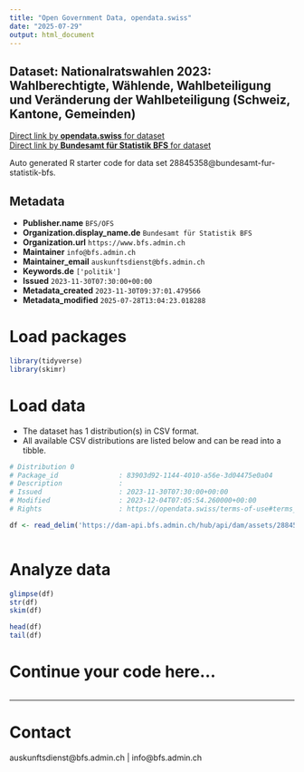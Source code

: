 ```yaml
---
title: "Open Government Data, opendata.swiss"
date: "2025-07-29"
output: html_document
---
```


## Dataset: Nationalratswahlen 2023: Wahlberechtigte, Wählende, Wahlbeteiligung und Veränderung der Wahlbeteiligung (Schweiz, Kantone, Gemeinden)



[Direct link by **opendata.swiss** for dataset](https://opendata.swiss/de/dataset/nationalratswahlen-2023-wahlberechtigte-wahlende-wahlbeteiligung-und-veranderung-der-wahlbeteil)<br>
[Direct link by **Bundesamt für Statistik BFS** for dataset](https://www.bfs.admin.ch/asset/de/sd-t-17.02-NRW2023-wahlbeteiligung)

Auto generated R starter code for data set 28845358@bundesamt-fur-statistik-bfs.

## Metadata

- **Publisher.name** `BFS/OFS`
- **Organization.display_name.de** `Bundesamt für Statistik BFS`
- **Organization.url** `https://www.bfs.admin.ch`
- **Maintainer** `info@bfs.admin.ch`
- **Maintainer_email** `auskunftsdienst@bfs.admin.ch`
- **Keywords.de** `['politik']`
- **Issued** `2023-11-30T07:30:00+00:00`
- **Metadata_created** `2023-11-30T09:37:01.479566`
- **Metadata_modified** `2025-07-28T13:04:23.018288`


# Load packages

```r

library(tidyverse)
library(skimr)

```

# Load data

-   The dataset has 1 distribution(s) in CSV format.
-   All available CSV distributions are listed below and can be read into a tibble.

```r

# Distribution 0
# Package_id               : 83903d92-1144-4010-a56e-3d04475e0a04
# Description              : 
# Issued                   : 2023-11-30T07:30:00+00:00
# Modified                 : 2023-12-04T07:05:54.260000+00:00
# Rights                   : https://opendata.swiss/terms-of-use#terms_by_ask

df <- read_delim('https://dam-api.bfs.admin.ch/hub/api/dam/assets/28845368/appendix')



```

# Analyze data

```r

glimpse(df)
str(df)
skim(df)

head(df)
tail(df)

```

# Continue your code here...

```r

```

------------------------------------------------------------------------

# Contact

auskunftsdienst@bfs.admin.ch | info@bfs.admin.ch
